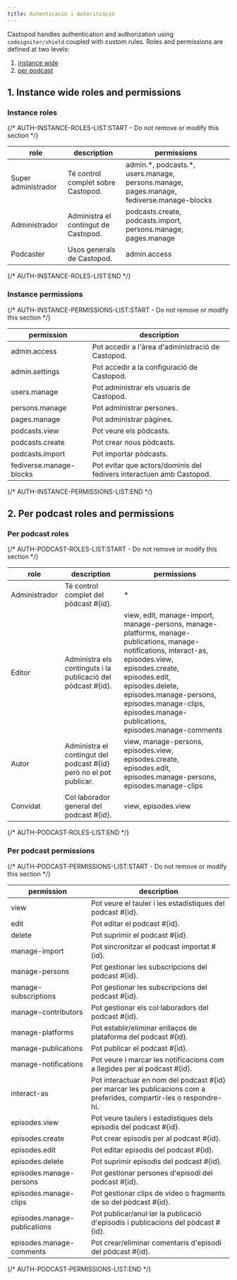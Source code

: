 ```yaml
---
title: Autenticació i Autorització
---
```


Castopod handles authentication and authorization using `codeigniter/shield`
coupled with custom rules. Roles and permissions are defined at two levels:

1. [instance wide](#1-instance-wide-roles-and-permissions)
2. [per podcast](#2-per-podcast-roles-and-permissions)

## 1. Instance wide roles and permissions

### Instance roles

{/* AUTH-INSTANCE-ROLES-LIST:START - Do not remove or modify this section */}

| role                | description                          | permissions                                                                                |
| ------------------- | ------------------------------------ | ------------------------------------------------------------------------------------------ |
| Super administrador | Té control complet sobre Castopod.   | admin.\*, podcasts.\*, users.manage, persons.manage, pages.manage, fediverse.manage-blocks |
| Administrador       | Administra el contingut de Castopod. | podcasts.create, podcasts.import, persons.manage, pages.manage                             |
| Podcaster           | Usos generals de Castopod.           | admin.access                                                                               |

{/* AUTH-INSTANCE-ROLES-LIST:END */}

### Instance permissions

{/* AUTH-INSTANCE-PERMISSIONS-LIST:START - Do not remove or modify this section */}

| permission              | description                                                          |
| ----------------------- | -------------------------------------------------------------------- |
| admin.access            | Pot accedir a l'àrea d'administració de Castopod.                    |
| admin.settings          | Pot accedir a la configuració de Castopod.                           |
| users.manage            | Pot administrar els usuaris de Castopod.                             |
| persons.manage          | Pot administrar persones.                                            |
| pages.manage            | Pot administrar pàgines.                                             |
| podcasts.view           | Pot veure els pòdcasts.                                              |
| podcasts.create         | Pot crear nous pòdcasts.                                             |
| podcasts.import         | Pot importar pòdcasts.                                               |
| fediverse.manage-blocks | Pot evitar que actors/dominis del fedivers interactuen amb Castopod. |

{/* AUTH-INSTANCE-PERMISSIONS-LIST:END */}

## 2. Per podcast roles and permissions

### Per podcast roles

{/* AUTH-PODCAST-ROLES-LIST:START - Do not remove or modify this section */}

| role          | description                                                          | permissions                                                                                                                                                                                                                                                                                 |
| ------------- | -------------------------------------------------------------------- | ------------------------------------------------------------------------------------------------------------------------------------------------------------------------------------------------------------------------------------------------------------------------------------------- |
| Administrador | Té control complet del pòdcast #\{id\}.                              | \*                                                                                                                                                                                                                                                                                          |
| Editor        | Administra els continguts i la publicació del pòdcast #\{id\}.       | view, edit, manage-import, manage-persons, manage-platforms, manage-publications, manage-notifications, interact-as, episodes.view, episodes.create, episodes.edit, episodes.delete, episodes.manage-persons, episodes.manage-clips, episodes.manage-publications, episodes.manage-comments |
| Autor         | Administra el contingut del podcast #\{id\} però no el pot publicar. | view, manage-persons, episodes.view, episodes.create, episodes.edit, episodes.manage-persons, episodes.manage-clips                                                                                                                                                                         |
| Convidat      | Col·laborador general del podcast #\{id\}.                           | view, episodes.view                                                                                                                                                                                                                                                                         |

{/* AUTH-PODCAST-ROLES-LIST:END */}

### Per podcast permissions

{/* AUTH-PODCAST-PERMISSIONS-LIST:START - Do not remove or modify this section */}

| permission                   | description                                                                                                            |
| ---------------------------- | ---------------------------------------------------------------------------------------------------------------------- |
| view                         | Pot veure el tauler i les estadístiques del podcast #\{id\}.                                                           |
| edit                         | Pot editar el podcast #\{id\}.                                                                                         |
| delete                       | Pot suprimir el podcast #\{id\}.                                                                                       |
| manage-import                | Pot sincronitzar el podcast importat #\{id\}.                                                                          |
| manage-persons               | Pot gestionar les subscripcions del podcast #\{id\}.                                                                   |
| manage-subscriptions         | Pot gestionar les subscripcions del podcast #\{id\}.                                                                   |
| manage-contributors          | Pot gestionar els col·laboradors del podcast #\{id\}.                                                                  |
| manage-platforms             | Pot establir/eliminar enllaços de plataforma del podcast #\{id\}.                                                      |
| manage-publications          | Pot publicar el podcast #\{id\}.                                                                                       |
| manage-notifications         | Pot veure i marcar les notificacions com a llegides per al podcast #\{id\}.                                            |
| interact-as                  | Pot interactuar en nom del podcast #\{id\} per marcar les publicacions com a preferides, compartir-les o respondre-hi. |
| episodes.view                | Pot veure taulers i estadístiques dels episodis del podcast #\{id\}.                                                   |
| episodes.create              | Pot crear episodis per al podcast #\{id\}.                                                                             |
| episodes.edit                | Pot editar episodis del podcast #\{id\}.                                                                               |
| episodes.delete              | Pot suprimir episodis del podcast #\{id\}.                                                                             |
| episodes.manage-persons      | Pot gestionar persones d'episodi del podcast #\{id\}.                                                                  |
| episodes.manage-clips        | Pot gestionar clips de vídeo o fragments de so del pòdcast #\{id\}.                                                    |
| episodes.manage-publications | Pot publicar/anul·lar la publicació d'episodis i publicacions del pòdcast #\{id\}.                                     |
| episodes.manage-comments     | Pot crear/eliminar comentaris d'episodi del pòdcast #\{id\}.                                                           |

{/* AUTH-PODCAST-PERMISSIONS-LIST:END */}
